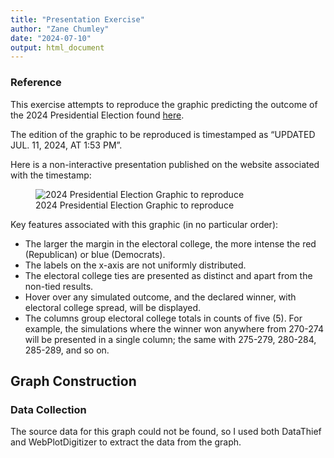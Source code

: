 ```yaml
---
title: "Presentation Exercise"
author: "Zane Chumley"
date: "2024-07-10"
output: html_document
---
```


### Reference

This exercise attempts to reproduce the graphic predicting the outcome of the 2024 Presidential Election found [here](https://projects.fivethirtyeight.com/2024-election-forecast/?cid=rrpromo).

The edition of the graphic to be reproduced is timestamped as "UPDATED JUL. 11, 2024, AT 1:53 PM".

Here is a non-interactive presentation published on the website associated with the timestamp:

![2024 Presidential Election Graphic to reproduce](Presentation-Exercise-Example.png)

Key features associated with this graphic (in no particular order):

+ The larger the margin in the electoral college, the more intense the red (Republican) or blue (Democrats).
+ The labels on the x-axis are not uniformly distributed.
+ The electoral college ties are presented as distinct and apart from the non-tied results.
+ Hover over any simulated outcome, and the declared winner, with electoral college spread, will be displayed.
+ The columns group electoral college totals in counts of five (5).  For example, the simulations where the winner won anywhere from 270-274 will be presented in a single column; the same with 275-279, 280-284, 285-289, and so on.

## Graph Construction

### Data Collection

The source data for this graph could not be found, so I used both DataThief and WebPlotDigitizer to extract the data from the graph.

